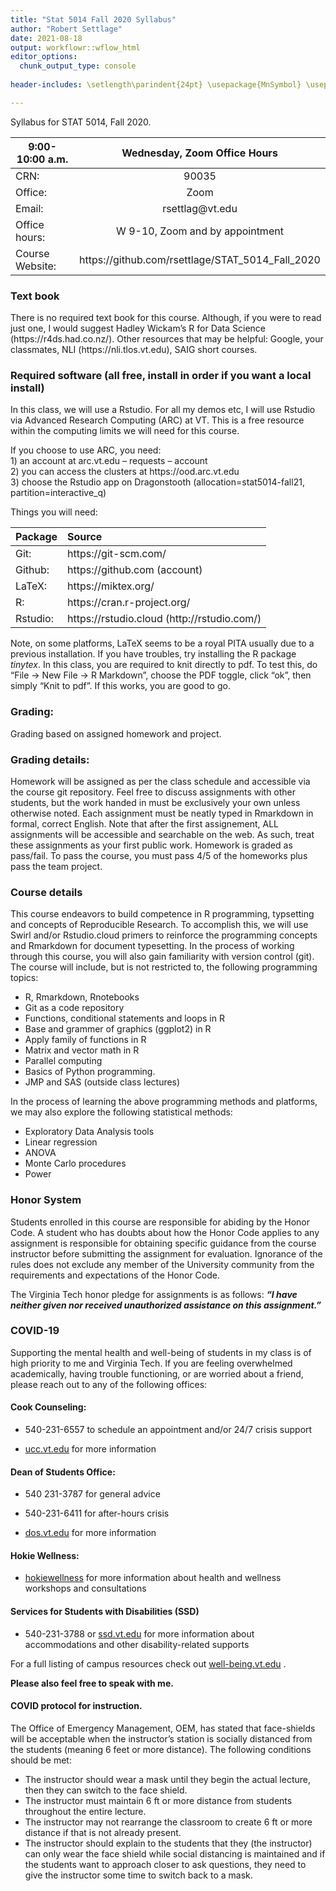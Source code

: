 ```yaml
---
title: "Stat 5014 Fall 2020 Syllabus"
author: "Robert Settlage"
date: 2021-08-18
output: workflowr::wflow_html
editor_options:
  chunk_output_type: console
  
header-includes: \setlength\parindent{24pt} \usepackage{MnSymbol} \usepackage{mathrsfs}

---
```


Syllabus for STAT 5014, Fall 2020.
  
9:00-10:00 a.m.  Wednesday, Zoom Office Hours 
--------------  ---------------------------------------
CRN:            90035
Office:         Zoom
Email:          rsettlag@vt.edu
Office hours:   W 9-10, Zoom and by appointment
Course Website: https://github.com/rsettlage/STAT_5014_Fall_2020
--------------  ---------------------------------------

### Text book 
There is no required text book for this course. Although, if you were to read just one, I would suggest Hadley Wickam's R for Data Science (https://r4ds.had.co.nz/). Other resources that may be helpful:  Google, your classmates, NLI (https://nli.tlos.vt.edu), SAIG short courses.   

### Required software (all free, install in order if you want a local install)

In this class, we will use a Rstudio.  For all my demos etc, I will use Rstudio via Advanced Research Computing (ARC) at VT.  This is a free resource within the computing limits we will need for this course.

If you choose to use ARC, you need:  
1) an account at arc.vt.edu -- requests -- account   
2) you can access the clusters at https://ood.arc.vt.edu   
3) choose the Rstudio app on Dragonstooth (allocation=stat5014-fall21, partition=interactive_q) 


Things you will need:

Package         Source
-------         --------------------------------
Git:            https://git-scm.com/
Github:         https://github.com (account) 
LaTeX:          https://miktex.org/
R:              https://cran.r-project.org/  
Rstudio:        https://rstudio.cloud (http://rstudio.com/)  
-------         --------------------------------

Note, on some platforms, LaTeX seems to be a royal PITA usually due to a previous installation.  If you have troubles, try installing the R package *tinytex*.  In this class, you are required to knit directly to pdf.  To test this, do "File -> New File -> R Markdown", choose the PDF toggle, click "ok", then simply "Knit to pdf".  If this works, you are good to go.

### Grading:  
Grading based on assigned homework and project.

### Grading details:  

Homework will be assigned as per the class schedule and accessible via the course git repository. Feel free to discuss assignments with other students, but the work handed in must be exclusively your own unless otherwise noted. Each assignment must be neatly typed in Rmarkdown in formal, correct English. Note that after the first assignement, ALL assignments will be accessible and searchable on the web. As such, treat these assignments as your first public work.  Homework is graded as pass/fail.  To pass the course, you must pass 4/5 of the homeworks plus pass the team project.

\newpage

### Course details

This course endeavors to build competence in R programming, \LaTeX typsetting and concepts of Reproducible Research.  To accomplish this, we will use Swirl and/or Rstudio.cloud primers to reinforce the programming concepts and Rmarkdown for document typesetting. In the process of working through this course, you will also gain familiarity with version control (git). The course will include, but is not restricted to, the following programming topics:

+ R, Rmarkdown, Rnotebooks
+ Git as a code repository
+ Functions, conditional statements and loops in R
+ Base and grammer of graphics (ggplot2) in R
+ Apply family of functions in R
+ Matrix and vector math in R
+ Parallel computing
+ Basics of Python programming.
+ JMP and SAS (outside class lectures)

\noindent In the process of learning the above programming methods and platforms, we may also explore the following statistical methods:

+ Exploratory Data Analysis tools
+ Linear regression
+ ANOVA
+ Monte Carlo procedures
+ Power

### Honor System  

Students enrolled in this course are responsible for abiding by the Honor Code. A student who has doubts about how the Honor Code applies to any assignment is responsible for obtaining specific guidance from the course instructor before submitting the assignment for evaluation. Ignorance of the rules does not exclude any member of the University community from the requirements and expectations of the Honor Code.  

\noindent The Virginia Tech honor pledge for assignments is as follows: __*"I have neither given nor received unauthorized assistance on this assignment."*__


### COVID-19

Supporting the mental health and well-being of students in my class is of high priority to me and Virginia Tech. If you are feeling overwhelmed academically, having trouble functioning, or are worried about a friend, please reach out to any of the following offices:

#### Cook Counseling:

+ 540-231-6557 to schedule an appointment and/or 24/7 crisis support

+ [ucc.vt.edu](http://www.ucc.vt.edu/) for more information

#### Dean of Students Office:

+ 540 231-3787 for general advice

+ 540-231-6411 for after-hours crisis

+ [dos.vt.edu](http://www.dos.vt.edu/) for more information

#### Hokie Wellness:

+ [hokiewellness](http://www.hokiewellness.vt.edu/)  for more information about health and wellness workshops and consultations

#### Services for Students with Disabilities (SSD)

+ 540-231-3788 or [ssd.vt.edu](http://www.ssd.vt.edu/)  for more information about accommodations and other disability-related supports

For a full listing of campus resources check out [well-being.vt.edu](http://www.well-being.vt.edu/) .

**Please also feel free to speak with me.**

#### COVID protocol for instruction.

The Office of Emergency Management, OEM, has stated that face-shields will be acceptable when the instructor’s station is socially distanced from the students (meaning 6 feet or more distance). The following conditions should be met:

 

+ The instructor should wear a mask until they begin the actual lecture, then they can switch to the face shield.  
+ The instructor must maintain 6 ft or more distance from students throughout the entire lecture.  
+ The instructor may not rearrange the classroom to create 6 ft or more distance if that is not already present.  
+ The instructor should explain to the students that they (the instructor) can only wear the face shield while social distancing is maintained and if the students want to approach closer to ask questions, they need to give the instructor some time to switch back to a mask.




